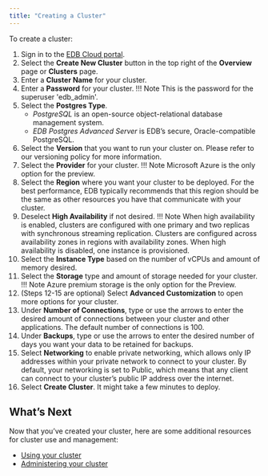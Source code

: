 ```yaml
---
title: "Creating a Cluster"
---
```

To create a cluster:
1. Sign in to the [EDB Cloud portal](https://portal.edbcloud.com).
2. Select the **Create New Cluster** button in the top right of the **Overview** page or **Clusters** page.
3. Enter a **Cluster Name** for your cluster.
4. Enter a **Password** for your cluster.
   !!! Note
       This is the password for the superuser 'edb_admin'.
5. Select the **Postgres Type**.
   - *PostgreSQL* is an open-source object-relational database management system.
   - *EDB Postgres Advanced Server* is EDB’s secure, Oracle-compatible PostgreSQL.
6. Select the **Version** that you want to run your cluster on. Please refer to our versioning policy for more information.
7. Select the **Provider** for your cluster.
   !!! Note
       Microsoft Azure is the only option for the preview.
8. Select the **Region** where you want your cluster to be deployed. For the best performance, EDB typically recommends that this region should be the same as other resources you have that communicate with your cluster.
9. Deselect **High Availability** if not desired.
   !!! Note
       When high availability is enabled, clusters are configured with one primary and two replicas with synchronous streaming replication. Clusters are configured across availability zones in regions with availability zones. When high availability is disabled, one instance is provisioned.
10. Select the **Instance Type** based on the number of vCPUs and amount of memory desired.
11. Select the **Storage** type and amount of storage needed for your cluster.
   !!! Note
       Azure premium storage is the only option for the Preview.
12. (Steps 12-15 are optional) Select **Advanced Customization** to open more options for your cluster.
13. Under **Number of Connections**, type or use the arrows to enter the desired amount of connections between your cluster and other applications. The default number of connections is 100.
14. Under **Backups**, type or use the arrows to enter the desired number of days you want your data to be retained for backups.
15. Select **Networking** to enable private networking, which allows only IP addresses within your private network to connect to your cluster. By default, your networking is set to Public, which means that any client can connect to your cluster’s public IP address over the internet.
16. Select **Create Cluster**. It might take a few minutes to deploy.

## What’s Next

Now that you’ve created your cluster, here are some additional resources for cluster use and management:



* [Using your cluster]( )
* [Administering your cluster]( )

